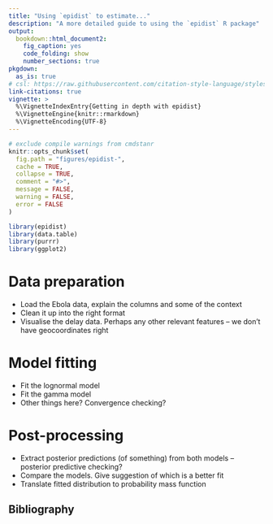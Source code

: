```yaml
---
title: "Using `epidist` to estimate..."
description: "A more detailed guide to using the `epidist` R package"
output: 
  bookdown::html_document2:
    fig_caption: yes
    code_folding: show
    number_sections: true
pkgdown:
  as_is: true
# csl: https://raw.githubusercontent.com/citation-style-language/styles/master/apa-numeric-superscript-brackets.csl
link-citations: true
vignette: >
  %\VignetteIndexEntry{Getting in depth with epidist}
  %\VignetteEngine{knitr::rmarkdown}
  %\VignetteEncoding{UTF-8}
---
```


```r
# exclude compile warnings from cmdstanr
knitr::opts_chunk$set(
  fig.path = "figures/epidist-",
  cache = TRUE,
  collapse = TRUE,
  comment = "#>",
  message = FALSE,
  warning = FALSE,
  error = FALSE
)
```

```r
library(epidist)
library(data.table)
library(purrr)
library(ggplot2)
```

# Data preparation

* Load the Ebola data, explain the columns and some of the context
* Clean it up into the right format
* Visualise the delay data. Perhaps any other relevant features -- we don't have geocoordinates right

# Model fitting

* Fit the lognormal model
* Fit the gamma model
* Other things here? Convergence checking?

# Post-processing

* Extract posterior predictions (of something) from both models -- posterior predictive checking?
* Compare the models. Give suggestion of which is a better fit
* Translate fitted distribution to probability mass function

## Bibliography {-}